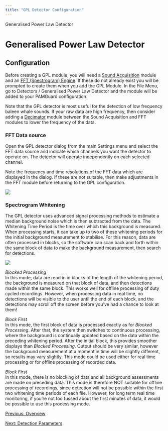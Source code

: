 ```yaml
---
title: "GPL Detector Configuration"
---
```

 Generalised Power Law Detector  

Generalised Power Law Detector
==============================

Configuration
-------------

Before creating a GPL module, you will need a [Sound Acquisition](../../../sound_processing/AcquisitionHelp/docs/AcquisitionOverview.html) module and an [FFT (Spectrogram) Engine](../../../sound_processing/fftManagerHelp/docs/FFTEngine_Overview.html). If these do not already exist you will be prompted to create them when you add the GPL Module. In the File Menu, go to Detectors / Generalised Power Law Detector and the module will be added to your PAMGuard configuration.

Note that the GPL detector is most useful for the detection of low frequency baleen whale sounds. If your raw data are high frequency, then consider adding a [Decimator](../../../sound_processing/decimatorHelp/docs/decimator_decimator.html) module between the Sound Acquisition and FFT modules to lower the frequency of the data.

### FFT Data source

Open the GPL detector dialog from the main Settings menu and select the FFT data source and indicate which channels you want the detector to operate on. The detector will operate independently on each selected channel.

Note the frequency and time resolutions of the FFT data which are displayed in the dialog. If these are not suitable, then make adjustments in the FFT module before returning to the GPL configuration.

![](images/gpl_fft.png)

  

### Spectrogram Whitening

The GPL detector uses advanced signal processing methods to estimate a median background noise which is then subtracted from the data. The Whitening Time Period is the time over which this background is measured. When processing starts, it can take up to two of these whitening periods for the initial background measurement to stabilise. For this reason, data are often processed in blocks, so the software can scan back and forth within the same block of data to make the background measurement, then search for detections.

![](images/gpl_white.png)

  

_Blocked Processing_  
In this mode, data are read in in blocks of the length of the whitening period, the background is measured on that block of data, and then detections made within the same block. This works well for offline processing of duty cycled recordings. However, when processing data in real time, no detections will be visible to the user until the end of each block, and the detections may scroll off the screen before you've had a chance to look at them!

_Block First_  
In this mode, the first block of data is processed exactly as for _Blocked Processing_. After that, the system then switches to continuous processing, where the background is continually updated based on the data within the preceding whitening period. After the initial block, this provides smoother displays than _Blocked Processing_. Output should be very similar, however the background measurement at a moment in time will be slightly different, so results may vary slightly. This mode could be used either for real time processing or for offline processing of recorded data.

_Block First_  
In this mode, there is no blocking of data and all background assessments are made on preceding data. This mode is therefore NOT suitable for offline processing of recordings, since detection will not be possible within the first two whitening time periods of each file. However, for long term real time monitoring, if you're not too fussed about the first minutes of data, it would be possible to use this processing mode.

[Previous: Overview](gpldetector.html)

[Next: Detection Parameters](detection.html)
